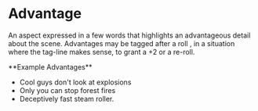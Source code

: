 
# Advantage

An aspect expressed in a few words that highlights an advantageous detail about the scene. Advantages may be tagged after a roll , in a situation where the tag-line makes sense, to grant a +2 or a re-roll.

<Callout emoji="✨">
    **Example Advantages** <br />
    <ul>
        <li>Cool guys don't look at explosions</li>
        <li> Only you can stop forest fires</li>
        <li>Deceptively fast steam roller.</li>
    </ul>
</Callout>
